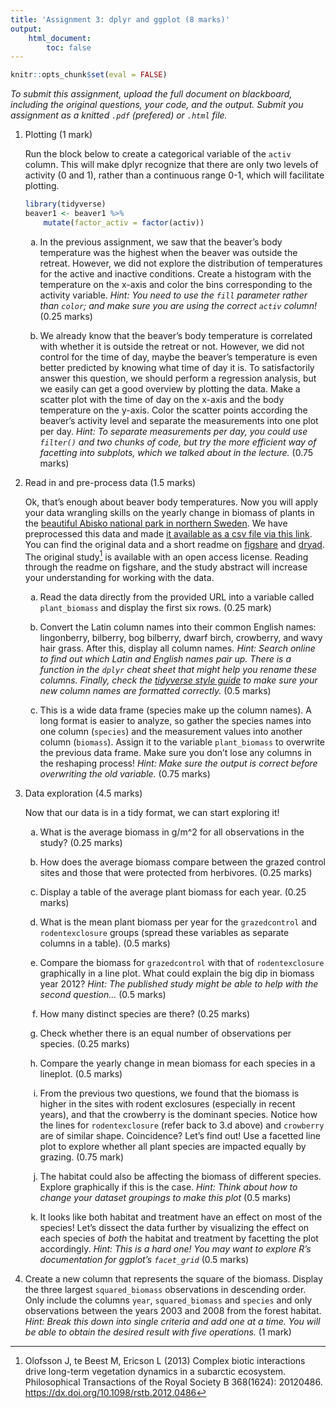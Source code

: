 ```yaml
---
title: 'Assignment 3: dplyr and ggplot (8 marks)'
output:
    html_document:
        toc: false
---
```


```r
knitr::opts_chunk$set(eval = FALSE)
```

*To submit this assignment, upload the full document on blackboard,
including the original questions, your code, and the output. Submit
you assignment as a knitted `.pdf` (prefered) or `.html` file.*

1.  Plotting (1 mark)

    Run the block below to create a categorical variable of the `activ`
    column. This will make dplyr recognize that there are only two
    levels of activity (0 and 1), rather than a continuous range 0-1,
    which will facilitate plotting.

    ```r
    library(tidyverse)
    beaver1 <- beaver1 %>%
        mutate(factor_activ = factor(activ))
    ```

    a.  In the previous assignment, we saw that the beaver's body
        temperature was the highest when the beaver was outside the
        retreat. However, we did not explore the distribution of
        temperatures for the active and inactive conditions. Create a
        histogram with the temperature on the x-axis and color the bins
        corresponding to the activity variable. *Hint: You need to use
        the `fill` parameter rather than `color`; and make sure you are
        using the correct `activ` column!* (0.25 marks)

    b.  We already know that the beaver's body temperature is correlated
        with whether it is outside the retreat or not. However, we did
        not control for the time of day, maybe the beaver's temperature
        is even better predicted by knowing what time of day it is. To
        satisfactorily answer this question, we should perform a
        regression analysis, but we easily can get a good overview by
        plotting the data. Make a scatter plot with the time of day on
        the x-axis and the body temperature on the y-axis. Color the
        scatter points according the beaver's activity level and
        separate the measurements into one plot per day. *Hint: To
        separate measurements per day, you could use `filter()` and two
        chunks of code, but try the more efficient way of facetting into
        subplots, which we talked about in the lecture.* (0.75 marks)

2.  Read in and pre-process data (1.5 marks)

    Ok, that's enough about beaver body temperatures. Now you will apply
    your data wrangling skills on the yearly change in biomass of plants
    in the [beautiful Abisko national park in northern
    Sweden](https://en.wikipedia.org/wiki/Abisko_National_Park). We have
    preprocessed this data and made [it available as a csv file via this
    link](https://uoftcoders.github.io/rcourse/data/plant-biomass-preprocess.csv).
    You can find the original data and a short readme on
    [figshare](https://figshare.com/articles/Time_Series_of_plant_biomass_during_1998-2013/4149648)
    and [dryad](https://datadryad.org/resource/doi:10.5061/dryad.38s21).
    The original study[^1] is available with an open access license.
    Reading through the readme on figshare, and the study abstract will
    increase your understanding for working with the data.

    a.  Read the data directly from the provided URL into a variable
        called `plant_biomass` and display the first six rows. (0.25
        mark)

    b.  Convert the Latin column names into their common English names:
        lingonberry, bilberry, bog bilberry, dwarf birch, crowberry, and
        wavy hair grass. After this, display all column names. *Hint:
        Search online to find out which Latin and English names pair up.
        There is a function in the `dplyr` cheat sheet that might help you
        rename these columns. Finally, check the [tidyverse style
        guide](http://style.tidyverse.org/syntax.html#object-names) to make
        sure your new column names are formatted correctly.* (0.5 marks)

    c.  This is a wide data frame (species make up the column names). A
        long format is easier to analyze, so gather the species names
        into one column (`species`) and the measurement values into
        another column (`biomass`). Assign it to the variable
        `plant_biomass` to overwrite the previous data frame. Make
        sure you don't lose any columns in the reshaping process!
        *Hint: Make sure the output is correct before overwriting the
        old variable.* (0.75 marks)

3.  Data exploration (4.5 marks)

    Now that our data is in a tidy format, we can start exploring it!

    a.  What is the average biomass in g/m^2 for all observations in
        the study? (0.25 marks)

    b.  How does the average biomass compare between the grazed control
        sites and those that were protected from herbivores. (0.25
        marks)

    c.  Display a table of the average plant biomass for each year.
        (0.25 marks)

    d.  What is the mean plant biomass per year for the `grazedcontrol`
        and `rodentexclosure` groups (spread these variables as separate
        columns in a table). (0.5 marks)

    e.  Compare the biomass for `grazedcontrol` with that of
        `rodentexclosure` graphically in a line plot. What could explain
        the big dip in biomass year 2012? *Hint: The published study
        might be able to help with the second question...* (0.5 marks)

    f.  How many distinct species are there? (0.25 marks)

    g.  Check whether there is an equal number of observations per
        species. (0.25 marks)

    h.  Compare the yearly change in mean biomass for each species in a
        lineplot. (0.5 marks)

    i.  From the previous two questions, we found that the biomass is
        higher in the sites with rodent exclosures (especially in recent
        years), and that the crowberry is the dominant species. Notice
        how the lines for `rodentexclosure` (refer back to 3.d above) 
        and `crowberry` are of similar shape. Coincidence? Let's find out! 
        Use a facetted line plot to explore whether all plant species are 
        impacted equally by grazing. (0.75 mark)

    j.  The habitat could also be affecting the biomass of different
        species. Explore graphically if this is the case. *Hint: Think
        about how to change your dataset groupings to make this plot* 
        (0.5 marks)

    k.  It looks like both habitat and treatment have an effect on most
        of the species! Let's dissect the data further by visualizing
        the effect on each species of _both_ the habitat and treatment by
        facetting the plot accordingly. *Hint: This is a hard one! You may want 
        to explore R's documentation for ggplot's `facet_grid`* (0.5 marks)

4.  Create a new column that represents the square of the biomass.
    Display the three largest `squared_biomass` observations in
    descending order. Only include the columns `year`, `squared_biomass`
    and `species` and only observations between the years 2003 and 2008
    from the forest habitat. *Hint: Break this down into single criteria
    and add one at a time. You will be able to obtain the desired result
    with five operations.* (1 mark)

[^1]: Olofsson J, te Beest M, Ericson L (2013) Complex biotic
    interactions drive long-term vegetation dynamics in a subarctic
    ecosystem. Philosophical Transactions of the Royal Society B
    368(1624): 20120486. <https://dx.doi.org/10.1098/rstb.2012.0486>
